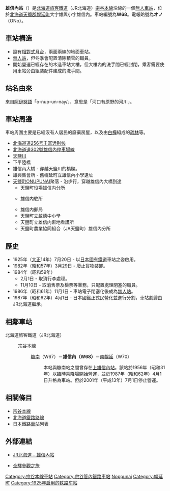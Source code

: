 {{noteTA
|T=zh-tw:雄信內車站; zh-cn:雄信内站; zh-hk:雄信內站;
|1=zh-tw:雄信內車站; zh-cn:雄信内站; zh-hk:雄信內站;
|2=zh-tw:糠南車站;zh-hk:糠南站;zh-cn:糠南站;
|3=zh-tw:安牛車站;zh-hk:安牛站;zh-cn:安牛站;
}}
{{日本車站資訊
|公司色 = #2cb431
|文字色 = 
|站名 = 雄信內站
|圖片 = Onoppunai Station.jpg
|pxl = 250px
|圖片說明 = 雄信內站（攝於2005年5月）
|日文原名 = 雄信内
|平假名 = おのっぷない
|羅馬拼音 = Onoppunai
|副站名 = 
|前一站 = W67 [[糠南站|糠南]]
|前一站距離 = 5.7
|後一站距離 = 7.9
|後一站 = [[南幌延站|南幌延]] W70
|電報略號 = 
|車站編號 = {{車站編號c|brown|W68}}
|停站路線數 = オノ
|所屬公司 = [[File:JR_logo_(hokkaido).svg|23px]][[北海道旅客鐵道|北海道旅客鐵道]]（JR北海道）
|所屬路線 = {{Color|#954a35|■}}[[宗谷本線|宗谷本線]]
|距離 = 183.7
|起點站 = [[旭川站|旭川]]
|所在地 = [[北海道|北海道]][[天鹽郡|天鹽郡]][[幌延町|幌延町]]大字雄興小字雄信內
|車站構造 = 地面車站
|月台配置 = 2面2線
|啟用年月日 = 1925年（[[大正|大正]]14年）7月20日
|廢站年月日 = 
|乘客人數 = 
|上下車人次 = 0
|統計年度 = 2017
|轉車 = 
|備註 = 無人車站
|全寬備註 = 
}}

'''雄信內站'''（{{jpn|j=雄信内駅|hg=おのっぷないえき|rm=Onoppunai eki|f=y}}）是[[北海道旅客鐵道|北海道旅客鐵道]]（JR北海道）[[宗谷本線|宗谷本線]]沿線的一個[[無人車站|無人車站]]，位於[[北海道|北海道]][[天鹽郡|天鹽郡]][[幌延町|幌延町]]大字雄興小字雄信內。車站編號為'''W68'''。電報略號為'''オノ'''（ONo）。

==車站構造==
*設有[[相對式月台|相對式月台]]，兩面兩線的地面車站。
*[[無人站|無人站]]，但冬季會配置清除積雪的職員。
*開始營運已經存在的木造車站大樓，但大樓內的洗手間已經封閉，乘客需要使用車站旁由組裝配件建成的洗手間。

==站名由來==
來自[[阿伊努語|阿伊努語]]「o-nup-un-nay/{{lang|ja|オ・ヌプ・ウン・ナイ}}」，意思是「河口有原野的河川」。

==車站周邊==
車站周圍主要是已經沒有人居民的廢棄房屋，以及由[[白樺|白樺]]組成的[[疏林|疏林]]等。
*[[北海道道256号丰富远别线|北海道道256号丰富远别线]]
*[[北海道道302號雄信內停車場線|北海道道302號雄信內停車場線]]
*[[天鹽川|天鹽川]]
*下平陸橋
*雄信內大橋 - 穿越天鹽川的橋樑。
*雄興集會所 - 舊幌延町立雄信內小學遺址
*[[天鹽町|天鹽町]]ONUPUNAI聚落 - 沿{{Link-ja|國道40號|国道40号}}步行，穿越雄信內大橋到達
**天鹽町役場雄信内分所
**{{Link-ja|天鹽警署|天塩警察署}}雄信内駐所
**雄信内郵局
**天鹽町立啟德中小學
**天鹽町立雄信内僻地看護所
**天鹽町農業協同組合（JA天鹽町）雄信內分所

==歷史==
*1925年（[[大正|大正]]14年）7月20日 - 以[[日本國有鐵道|日本國有鐵道]]車站之姿啟用。
*1982年（[[昭和|昭和]]57年）3月29日 - 廢止貨物裝卸。
*1984年（昭和59年）
**2月1日 - 取消行李處理。
**11月10日 - 取消售票及檢票等業務，只配置處理閉塞的職員。
*1986年（昭和61年）11月1日 - 車站電子閉塞化後成為[[無人站|無人站]]。
*1987年（昭和62年）4月1日 - 日本國鐵正式民營化並進行分割，車站劃歸由JR北海道繼承。

== 相鄰車站 ==
; 北海道旅客鐵道（JR北海道）
: {{Color|#954a35|■}}宗谷本線
:: [[糠南站|糠南]]（W67）－'''雄信內（W68）'''－[[南幌延站|南幌延]]（W70）
:::本站與糠南站之間曾存在[[上雄信內站|上雄信內站]]。該站於1956年（昭和31年）以臨時乘降場開始營運，並於1987年（昭和62年）4月1日升格為車站。但於2001年（平成13年）7月1日停止營運。
:::

==相關條目==
* [[宗谷本線|宗谷本線]]
* [[北海道鐵路路線|北海道鐵路路線]]
*[[日本鐵路車站列表|日本鐵路車站列表]] 

== 外部連結 ==
* {{ja}}[http://www.jrhokkaido.co.jp/network/station/station.html#4501 JR北海道 – 雄信內站] {{Wayback|url=http://www.jrhokkaido.co.jp/network/station/station.html#4501 |date=20190202042725 }}
* {{ja}}[http://www.tsuchibuta.com/jr-hokkaido/souyaline/42onoppunai/42onoppunai.htm 全驛參觀之旅] {{Wayback|url=http://www.tsuchibuta.com/jr-hokkaido/souyaline/42onoppunai/42onoppunai.htm |date=20190719131001 }}

{{宗谷本線}}
{{DEFAULTSORT:Onoppunai}}
[[Category:宗谷本線車站|Category:宗谷本線車站]]
[[Category:宗谷管內鐵路車站|Category:宗谷管內鐵路車站]]
[[Category:日本鐵路車站_O|Noppunai]]
[[Category:幌延町|Category:幌延町]]
[[Category:1925年启用的铁路车站|Category:1925年启用的铁路车站]]